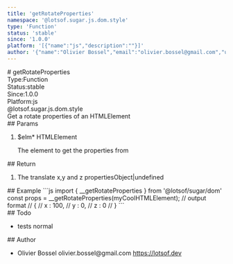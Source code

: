 ```yaml
---
title: 'getRotateProperties'
namespace: '@lotsof.sugar.js.dom.style'
type: 'Function'
status: 'stable'
since: '1.0.0'
platform: '[{"name":"js","description":""}]'
author: '{"name":"Olivier Bossel","email":"olivier.bossel@gmail.com","url":"https://lotsof.dev"}'
---
```

<div class="docmap-mdx">
# getRotateProperties
<div class="_metas">
<div class="_type"><span class="_type-label">Type:</span><span class="_type-value">Function</span></div>
<div class="_status"><span class="_status-label">Status:</span><span class="_status-value -stable">stable</span></div>
<div class="_since"><span class="_since-label">Since:</span><span class="_since-value">1.0.0</span></div>
<div class="_platform"><span class="_platform-label">Platform:</span><span class="_platform-value -js">js</span></div>
</div>
<div class="_namespace">@lotsof.sugar.js.dom.style</div>
<div class="_description">
Get a rotate properties of an HTMLElement
</div>
<div class="_params">
## Params
<ol class="_list">
<li class="_item">
<span class="_name">$elm<span class="_required">*</span></span><span class="_default"></span> <span class="_type">HTMLElement</span>
<p class="_description">The element to get the properties from</p>
</li>
</ol>
</div>
<div class="_return">
## Return
<ol class="_list">
<li class="_item">
<span class="_description">The translate x,y and z properties</span><span class="_default"></span><span class="_type">Object&vert;undefined</span>
</li>
</ol>
</div>
<div class="_examples">
## Example
```js
import { __getRotateProperties } from '@lotsof/sugar/dom'
const props = __getRotateProperties(myCoolHTMLElement);
// output format
// {
// 	x : 100,
// 	y : 0,
// 	z : 0
// }
```
</div>
<div class="_todo">
## Todo
<ul class="_list">
<li class="_item">
<span class="_description">tests</span>
<span class="_priority -normal">normal</span>
</li>
</ul>
</div>
<div class="_author">
## Author
<ul class="_list">
<li class="_item">
<span class="_name">Olivier Bossel</span>
<span class="_email">olivier.bossel@gmail.com</span>
<a href="https://lotsof.dev" target="_blank" class="_url">https://lotsof.dev</a>
</li>
</ul>
</div>
</div>